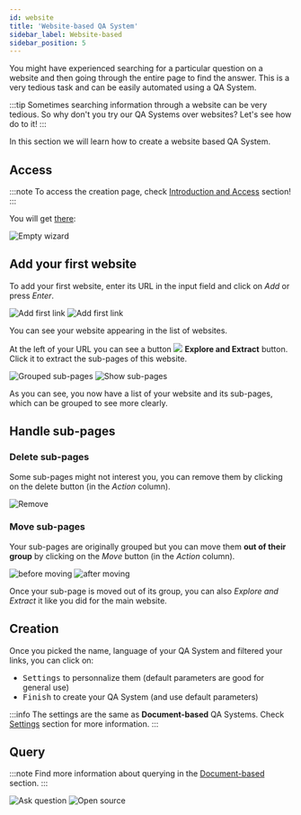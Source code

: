 ```yaml
---
id: website
title: 'Website-based QA System'
sidebar_label: Website-based
sidebar_position: 5
---
```



You might have experienced searching for a particular question on a website and then going through the entire page to find the answer. This is a very tedious task and can be easily automated using a QA System. 

:::tip
Sometimes searching information through a website can be very tedious. So why don't you try our QA Systems over websites?
Let's see how do to it!
:::

In this section we will learn how to create a website based QA System. 

## Access
:::note
To access the creation page, check [Introduction and Access](/tutorial-ui/access) section!
:::

You will get [there](https://app.qanswer.ai/qa-systems/website):

<Image src='/img/screenshots/tutorial-ui/website-based/website-empty.png' alt='Empty wizard'/>

## Add your first website

To add your first website, enter its URL in the input field and click on *Add* or press *Enter*.

<Tabs>
    <TabItem value='input' label='Input'>
        <Image src='/img/screenshots/tutorial-ui/website-based/website-first-input.png' alt='Add first link'/>
    </TabItem>
    <TabItem value='added' label='Added' default>
        <Image src='/img/screenshots/tutorial-ui/website-based/website-first-add.png' alt='Add first link'/>
    </TabItem>
</Tabs>

You can see your website appearing in the list of websites.

<Admonition type='info'>
    <p>
        At the left of your URL you can see a button 
        <span style={{ whiteSpace: 'nowrap' }}>
            <img src='/img/icons/search.svg' style={{ width: '30px', padding: '0 5px', verticalAlign: 'middle' }}/>
            <b style={{ verticalAlign: 'middle', color: '#3d82b3', marginRight: '10px' }}>Explore and Extract</b>
        </span>
        button. Click it to extract the sub-pages of this website.
    </p>
</Admonition>

<Tabs>
    <TabItem value='g1' label='Group sub-pages'>
        <Image src='/img/screenshots/tutorial-ui/website-based/website-after-extract.png' alt='Grouped sub-pages'/>
    </TabItem>
    <TabItem value='s1' label='Show sub-pages' default>
        <Image src='/img/screenshots/tutorial-ui/website-based/website-show-extracted.png' alt='Show sub-pages'/>
    </TabItem>
</Tabs>

As you can see, you now have a list of your website and its sub-pages, which can be grouped to see more clearly.

## Handle sub-pages
### Delete sub-pages

Some sub-pages might not interest you, you can remove them by clicking on the delete button (in the *Action* column).

<Image src='/img/screenshots/tutorial-ui/website-based/website-remove.png' alt='Remove'/>

### Move sub-pages

Your sub-pages are originally grouped but you can move them **out of their group** by clicking on the *Move* button (in the *Action* column).

<Tabs>
    <TabItem value='g1' label='Before' default>
        <Image src='/img/screenshots/tutorial-ui/website-based/website-move-sub-url.png' alt='before moving'/>
    </TabItem>
    <TabItem value='s1' label='After'>
        <Image src='/img/screenshots/tutorial-ui/website-based/website-after-moving-sub-url.png' alt='after moving'/>
    </TabItem>
</Tabs>

Once your sub-page is moved out of its group, you can also *Explore and Extract* it like you did for the main website.

## Creation
Once you picked the name, language of your QA System and filtered your links, you can click on:
* <kbd>Settings</kbd> to personnalize them (default parameters are good for general use)
* <kbd>Finish</kbd> to create your QA System (and use default parameters)

:::info
The settings are the same as **Document-based** QA Systems. Check [Settings](/tutorial-ui/document-based/upload-index#settings-optional) section for more information.
:::

## Query
:::note
Find more information about querying in the [Document-based](/document-based/query) section.
:::

<Tabs>
    <TabItem value='g1' label='Ask question' default>
        <Image src='/img/screenshots/tutorial-ui/website-based/query-qanswer.png' alt='Ask question'/>
    </TabItem>
    <TabItem value='s1' label='Open source'>
        <Image src='/img/screenshots/tutorial-ui/website-based/query-qanswer-source.png' alt='Open source'/>
    </TabItem>
</Tabs>
